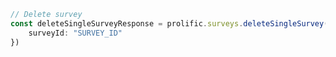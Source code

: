 ```typescript index.ts
// Delete survey
const deleteSingleSurveyResponse = prolific.surveys.deleteSingleSurvey({
    surveyId: "SURVEY_ID"
})
```